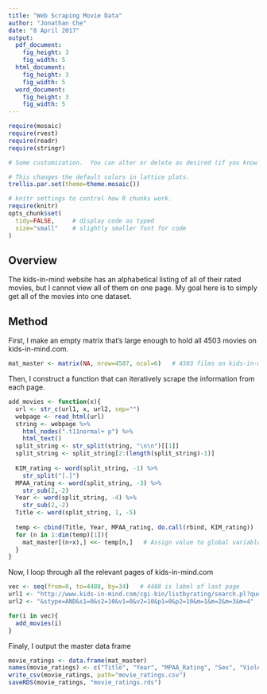 ```yaml
---
title: "Web Scraping Movie Data"
author: "Jonathan Che"
date: "8 April 2017"
output: 
  pdf_document:
    fig_height: 3
    fig_width: 5
  html_document:
    fig_height: 3
    fig_width: 5
  word_document:
    fig_height: 3
    fig_width: 5
---
```



```r
require(mosaic)
require(rvest)
require(readr)
require(stringr)
```

```r
# Some customization.  You can alter or delete as desired (if you know what you are doing).

# This changes the default colors in lattice plots.
trellis.par.set(theme=theme.mosaic())  

# knitr settings to control how R chunks work.
require(knitr)
opts_chunk$set(
  tidy=FALSE,     # display code as typed
  size="small"    # slightly smaller font for code
)
```

## Overview

The kids-in-mind website has an alphabetical listing of all of their rated movies, but I cannot view all of them on one page. My goal here is to simply get all of the movies into one dataset.

## Method

First, I make an empty matrix that's large enough to hold all 4503 movies on kids-in-mind.com.

```r
mat_master <- matrix(NA, nrow=4507, ncol=6)   # 4503 films on kids-in-mind.com
```

Then, I construct a function that can iteratively scrape the information from each page.

```r
add_movies <- function(x){
  url <- str_c(url1, x, url2, sep="")
  webpage <- read_html(url)
  string <- webpage %>%
    html_nodes(".t11normal+ p") %>%
    html_text()
  split_string <- str_split(string, "\n\n")[[1]]
  split_string <- split_string[2:(length(split_string)-1)]
  
  KIM_rating <- word(split_string, -1) %>%
    str_split("[.]")
  MPAA_rating <- word(split_string, -3) %>%
    str_sub(2,-2)
  Year <- word(split_string, -4) %>%
    str_sub(2,-2)
  Title <- word(split_string, 1, -5)
  
  temp <- cbind(Title, Year, MPAA_rating, do.call(rbind, KIM_rating))
  for (n in 1:dim(temp)[1]){
    mat_master[(n+x),] <<- temp[n,]   # Assign value to global variable
  }
}
```

Now, I loop through all the relevant pages of kids-in-mind.com

```r
vec <- seq(from=0, to=4488, by=34)   # 4488 is label of last page
url1 <- "http://www.kids-in-mind.com/cgi-bin/listbyrating/search.pl?query=&stpos="
url2 <- "&stype=AND&s1=0&s2=10&v1=0&v2=10&p1=0&p2=10&m=1&m=2&m=3&m=4"

for(i in vec){
  add_movies(i)
}
```

Finaly, I output the master data frame

```r
movie_ratings <- data.frame(mat_master)
names(movie_ratings) <- c("Title", "Year", "MPAA_Rating", "Sex", "Violence", "Profanity")
write_csv(movie_ratings, path="movie_ratings.csv")
saveRDS(movie_ratings, "movie_ratings.rds")
```


